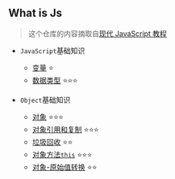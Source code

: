 ## What is Js

> 这个仓库的内容摘取自[现代 JavaScript 教程](https://zh.javascript.info/)

- `JavaScript`基础知识

  - [变量](/src/JavaScript基础知识/变量) ⭐
  - [数据类型](/src/JavaScript基础知识/数据类型) ⭐⭐⭐

- `Object`基础知识
  - [对象](/src/Object基础知识/对象) ⭐⭐⭐
  - [对象引用和复制](/src/Object基础知识/对象引用和复制) ⭐⭐⭐
  - [垃圾回收](/src/Object基础知识/垃圾回收) ⭐⭐
  - [对象方法`this`](/src/Object基础知识/对象方法this) ⭐⭐⭐
  - [对象-原始值转换](/src/Object基础知识/对象-原始值转换) ⭐⭐
